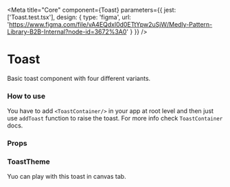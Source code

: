 
<Meta
    title="Core"
    component={Toast}
    parameters={{
        jest: ['Toast.test.tsx'],
        design: {
            type: 'figma',
            url: 'https://www.figma.com/file/vA4EQdxl0d0ETtYpw2uSjW/Medly-Pattern-Library-B2B-Internal?node-id=3672%3A0'
        }
    }}
/>

# Toast

Basic toast component with four different variants.

<Preview withToolbar>
    <Div>
        <Toast id="1" variant="success" header="Success Notification" message="Lorem Ipsum is simply dummy text."></Toast>
        <Toast id="2" variant="error" header="Error Notification" message="Lorem Ipsum is simply dummy text."></Toast>
        <Toast id="3" variant="warning" header="Warning Notification" message="Lorem Ipsum is simply dummy text."></Toast>
        <Toast id="4" variant="info" header="Info Notification" message="Lorem Ipsum is simply dummy text."></Toast>
    </Div>
</Preview>

### How to use

You have to add `<ToastContainer/>` in your app at root level and then just use `addToast` function to raise the toast. For more info check `ToastContainer` docs.

<Props of={ThemeInterface} />

### Props

<Props of={Toast} />

### ToastTheme

<Props of={ThemeInterface} />

Yuo can play with this toast in canvas tab.

<Preview withToolbar>
    <Story name="Toast" decorators={[withKnobs]}>
        <Toast
            id="1"
            variant={select('Variant', variants, 'success')}
            header={text('Header', 'Default Notification')}
            message={text('Message', 'Lorem Ipsum is simply dummy text.')}
            action={{ label: 'Take Action', onClick: action('Submitted') }}
            fullWidth={boolean('Full Width', false)}
        ></Toast>
    </Story>
</Preview>
